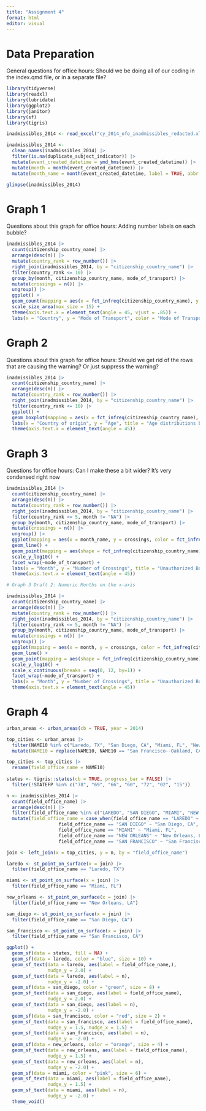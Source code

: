 ```yaml
---
title: "Assignment 4"
format: html
editor: visual
---
```


# Data Preparation

General questions for office hours: Should we be doing all of our coding in the index.qmd file, or in a separate file?

```r
library(tidyverse)
library(readxl)
library(lubridate)
library(ggplot2)
library(janitor)
library(sf)
library(tigris)

inadmissibles_2014 <- read_excel("cy_2014_ofo_inadmissibles_redacted.xlsx")

inadmissibles_2014 <-
  clean_names(inadmissibles_2014) |>
  filter(is.na(duplicate_subject_indicator)) |>
  mutate(event_created_datetime = ymd_hms(event_created_datetime)) |>
  mutate(month = month(event_created_datetime)) |>
  mutate(month_name = month(event_created_datetime, label = TRUE, abbr = FALSE))

glimpse(inadmissibles_2014)

```

# Graph 1

Questions about this graph for office hours: Adding number labels on each bubble?

```r
inadmissibles_2014 |>
  count(citizenship_country_name) |>
  arrange(desc(n)) |>
  mutate(country_rank = row_number()) |>
  right_join(inadmissibles_2014, by = "citizenship_country_name") |>
  filter(country_rank <= 10) |>
  group_by(month, citizenship_country_name, mode_of_transport) |>
  mutate(crossings = n()) |>
  ungroup() |>
  ggplot() +
  geom_count(mapping = aes(x = fct_infreq(citizenship_country_name), y = mode_of_transport, size = crossings, color = mode_of_transport)) +
  scale_size_area(max_size = 15) + 
  theme(axis.text.x = element_text(angle = 45, vjust = .85)) + 
  labs(x = "Country", y = "Mode of Transport", color = "Mode of Transport", size = "Number of Crossings", title = "Counts of Unauthorized Border Crossings by Country of Origin and\nMode of Transport") 

```

# Graph 2

Questions about this graph for office hours: Should we get rid of the rows that are causing the warning? Or just suppress the warning?

```r
inadmissibles_2014 |>
  count(citizenship_country_name) |>
  arrange(desc(n)) |>
  mutate(country_rank = row_number()) |>
  right_join(inadmissibles_2014, by = "citizenship_country_name") |>
  filter(country_rank <= 10) |>
  ggplot() +
  geom_boxplot(mapping = aes(x = fct_infreq(citizenship_country_name), y = age_at_event_creation_time)) +
  labs(x = "Country of origin", y = "Age", title = "Age distributions by country of origin") +
  theme(axis.text.x = element_text(angle = 45))

```

# Graph 3

Questions for office hours: Can I make these a bit wider? It's very condensed right now

```r

inadmissibles_2014 |>
  count(citizenship_country_name) |>
  arrange(desc(n)) |>
  mutate(country_rank = row_number()) |>
  right_join(inadmissibles_2014, by = "citizenship_country_name") |>
  filter(country_rank <= 5, month != "NA") |>
  group_by(month, citizenship_country_name, mode_of_transport) |>
  mutate(crossings = n()) |>
  ungroup() |>
  ggplot(mapping = aes(x = month_name, y = crossings, color = fct_infreq(citizenship_country_name), group = citizenship_country_name)) +
  geom_line() +
  geom_point(mapping = aes(shape = fct_infreq(citizenship_country_name))) +
  scale_y_log10() +
  facet_wrap(~mode_of_transport) +
  labs(x = "Month", y = "Number of Crossings", title = "Unauthorized Border Crossings by Month, Country, and Mode of Transport", color = "Country of Origin", shape = "Country of Origin") +
  theme(axis.text.x = element_text(angle = 45))

# Graph 3 Draft 2: Numeric Months on the x-axis

inadmissibles_2014 |>
  count(citizenship_country_name) |>
  arrange(desc(n)) |>
  mutate(country_rank = row_number()) |>
  right_join(inadmissibles_2014, by = "citizenship_country_name") |>
  filter(country_rank <= 5, month != "NA") |>
  group_by(month, citizenship_country_name, mode_of_transport) |>
  mutate(crossings = n()) |>
  ungroup() |>
  ggplot(mapping = aes(x = month, y = crossings, color = fct_infreq(citizenship_country_name), group = citizenship_country_name)) +
  geom_line() +
  geom_point(mapping = aes(shape = fct_infreq(citizenship_country_name))) +
  scale_y_log10() +
  scale_x_continuous(breaks = seq(0, 12, by=1)) +
  facet_wrap(~mode_of_transport) +
  labs(x = "Month", y = "Number of Crossings", title = "Unauthorized Border Crossings by Month, Country, and Mode of Transport", color = "Country of Origin", shape = "Country of Origin") +
  theme(axis.text.x = element_text(angle = 45))
```

# Graph 4

```r

urban_areas <- urban_areas(cb = TRUE, year = 2014) 

top_cities <- urban_areas |>
  filter(NAME10 %in% c("Laredo, TX", "San Diego, CA", "Miami, FL", "New Orleans, LA", "San Francisco--Oakland, CA")) |>
  mutate(NAME10 = replace(NAME10, NAME10 == "San Francisco--Oakland, CA", "San Francisco, CA"))

top_cities <- top_cities |>
  rename(field_office_name = NAME10)
  
states <- tigris::states(cb = TRUE, progress_bar = FALSE) |>
  filter(!STATEFP %in% c("78", "69", "66", "60", "72", "02", "15"))

n <- inadmissibles_2014 |>
  count(field_office_name) |>
  arrange(desc(n)) |>
  filter(field_office_name %in% c("LAREDO", "SAN DIEGO", "MIAMI", "NEW ORLEANS", "SAN FRANCISCO")) |>
  mutate(field_office_name = case_when(field_office_name == "LAREDO" ~ "Laredo, TX",
                   field_office_name == "SAN DIEGO" ~ "San Diego, CA", 
                   field_office_name == "MIAMI" ~ "Miami, FL",
                   field_office_name == "NEW ORLEANS" ~ "New Orleans, LA",
                   field_office_name == "SAN FRANCISCO" ~ "San Francisco, CA"))

join <- left_join(x = top_cities, y = n, by = "field_office_name")

laredo <- st_point_on_surface(x = join) |>
  filter(field_office_name == "Laredo, TX")

miami <- st_point_on_surface(x = join) |>
  filter(field_office_name == "Miami, FL")

new_orleans <- st_point_on_surface(x = join) |>
  filter(field_office_name == "New Orleans, LA")

san_diego <- st_point_on_surface(x = join) |>
  filter(field_office_name == "San Diego, CA")

san_francisco <- st_point_on_surface(x = join) |>
  filter(field_office_name == "San Francisco, CA")

ggplot() + 
  geom_sf(data = states, fill = NA) + 
  geom_sf(data = laredo, color = "blue", size = 10) + 
  geom_sf_text(data = laredo, aes(label = field_office_name,),
               nudge_y = 2.0) +
  geom_sf_text(data = laredo, aes(label = n),
               nudge_y = -2.0) +
  geom_sf(data = san_diego, color = "green", size = 8) +
  geom_sf_text(data = san_diego, aes(label = field_office_name),
               nudge_y = 2.0) +
  geom_sf_text(data = san_diego, aes(label = n),
               nudge_y = -2.0) +
  geom_sf(data = san_francisco, color = "red", size = 2) +
  geom_sf_text(data = san_francisco, aes(label = field_office_name),
               nudge_y = 1.5, nudge_x = 1.5) +
  geom_sf_text(data = san_francisco, aes(label = n),
               nudge_y = -2.0) +
  geom_sf(data = new_orleans, color = "orange", size = 4) +
  geom_sf_text(data = new_orleans, aes(label = field_office_name),
               nudge_y = 1.5) +
  geom_sf_text(data = new_orleans, aes(label = n),
               nudge_y = -2.0) +
  geom_sf(data = miami, color = "pink", size = 6) +
  geom_sf_text(data = miami, aes(label = field_office_name),
               nudge_y = 1.5) +
  geom_sf_text(data = miami, aes(label = n),
               nudge_y = -2.0) +
  theme_void()
```
